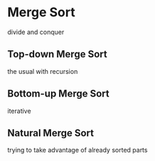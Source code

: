 # Merge Sort

divide and conquer

## Top-down Merge Sort

the usual with recursion

## Bottom-up Merge Sort

iterative

## Natural Merge Sort

trying to take advantage of already sorted parts